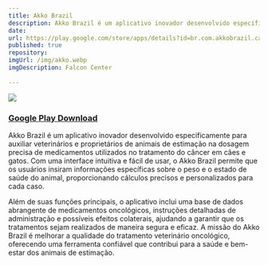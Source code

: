 ```yaml
---
title: Akko Brazil
description: Akko Brazil é um aplicativo inovador desenvolvido especificamente para auxiliar veterinários e proprietários de animais de estimação na dosagem precisa de medicamentos utilizados no tratamento do câncer em cães e gatos.
date: 
url: https://play.google.com/store/apps/details?id=br.com.akkobrazil.calc&hl=pt_BR
published: true
repository: 
imgUrl: /img/akko.webp
imgDescription: Falcon Center
  
---
```



 [![](/img/akko.webp)](https://play.google.com/store/apps/details?id=br.com.akkobrazil.calc&hl=pt_BR)

 ### [Google Play Download](https://play.google.com/store/apps/details?id=br.com.akkobrazil.calc&hl=pt_BR)

 Akko Brazil é um aplicativo inovador desenvolvido especificamente para auxiliar veterinários e proprietários de animais de estimação na dosagem precisa de medicamentos utilizados no tratamento do câncer em cães e gatos. Com uma interface intuitiva e fácil de usar, o Akko Brazil permite que os usuários insiram informações específicas sobre o peso e o estado de saúde do animal, proporcionando cálculos precisos e personalizados para cada caso.

Além de suas funções principais, o aplicativo inclui uma base de dados abrangente de medicamentos oncológicos, instruções detalhadas de administração e possíveis efeitos colaterais, ajudando a garantir que os tratamentos sejam realizados de maneira segura e eficaz. A missão do Akko Brazil é melhorar a qualidade do tratamento veterinário oncológico, oferecendo uma ferramenta confiável que contribui para a saúde e bem-estar dos animais de estimação.